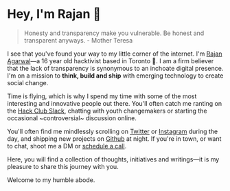 # Hey, I'm Rajan 👋

> Honesty and transparency make you vulnerable. Be honest and transparent anyways. - Mother Teresa

I see that you've found your way to my little corner of the internet. I'm [Rajan Agarwal](https://heyrajan.com "Personal Website")—a 16 year old hacktivist based in Toronto 🌇. I am a firm believer that the lack of transparency is synonymous to an inchoate digital presence. I'm on a mission to **think, build and ship** with emerging technology to create social change. 

Time is flying, which is why I spend my time with some of the most interesting and innovative people out there. You'll often catch me ranting on the
[Hack Club Slack](https://hackclub.com), chatting with youth changemakers or starting the occasional ~controversial~ discussion online. 

You'll often find me mindlessly scrolling on [Twitter](https://tw.heyrajan.com) or [Instagram](https://www.instagram.com/rajanwastaken/) during the day, and shipping new projects on [Github](https://g.heyrajan.com) at night. If you're in town, or want to chat, shoot me a DM or [schedule a call](https://calendly.com/rajanagarwal/30min).

Here, you will find a collection of thoughts, initiatives and writings—it is my pleasure to share this journey with you.

Welcome to my humble abode. 



